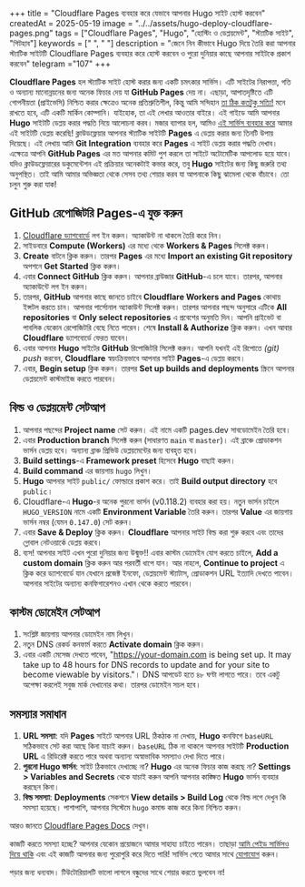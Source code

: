 +++
title = "Cloudflare Pages ব্যবহার করে যেভাবে আপনার Hugo সাইট হোস্ট করবেন"
createdAt = 2025-05-19
image = "../../assets/hugo-deploy-cloudflare-pages.png"
tags = ["Cloudflare Pages", "Hugo", "হোস্টিং ও ডেপ্লয়মেন্ট", "স্ট্যাটিক সাইট", "গিটহাব"]
keywords = [" ", " "]
description = "জেনে নিন কীভাবে Hugo দিয়ে তৈরি করা আপনার স্ট্যাটিক সাইটটি Cloudflare Pages ব্যবহার করে হোস্ট করবেন ও পুরো দুনিয়ার কাছে আপনার সাইটকে প্রকাশ করবেন"
telegram ="107"
+++

**Cloudflare Pages** হল স্ট্যাটিক সাইট হোস্ট করার জন্য একটি চমৎকার সার্ভিস। এটি সাইটের নিরাপত্তা, গতি ও অন্যান্য মানোন্নয়নের জন্য অনেক ফিচার দেয় যা **GitHub Pages** দেয় না। এছাড়া, আপাতদৃষ্টিতে এটি গোপনীয়তা (প্রাইভেসি) নিশ্চিত করার ক্ষেত্রেও অনেক প্রতিশ্রুতিশীল, কিন্তু আমি সন্দিহান [তা ঠিক কতটুকু সত্যি!](https://www.simpleanalytics.com/blog/why-simple-analytics-is-a-great-alternative-to-cloudflare-web-analytics#privacy) মনে রাখতে হবে, এটি একটি মার্কিন কোম্পানি। যাইহোক, তা এই লেখার আওতার বাইরে। এই গাইডে আমি আপনার **Hugo** সাইটটি ডেপ্লয় করার পদ্ধতি নিয়ে আলোচনা করব। মজার ব্যাপার হল, আমিও [এই সার্ভিস ব্যবহার করে](https://blog.khalidrafi.me/bn/privacy) আমার এই সাইটটি ডেপ্লয় করেছি! ক্লাউডফ্লেয়ার আপনার স্ট্যাটিক সাইটটি **Pages** এ ডেপ্লয় করার জন্য তিনটি উপায় দিয়েছে। এই লেখায় আমি **Git Integration** ব্যবহার করে **Pages** এ সাইট ডেপ্লয় করার পদ্ধতি দেখাব। এক্ষেত্রে আপনি **GitHub Pages** এর মত আপনার কমিট পুশ করলে তা সাইটে অটোমেটিক আপলোড হয়ে যাবে। যদিও ক্লাউডফ্লেয়ারের ডকুমেন্টেশন এই প্রক্রিয়ার অনেকটাই কভার করে, তবু **Hugo** সাইটের জন্য কিছু জরুরি তথ্য অনুপস্থিত। তাই আমি আমার অভিজ্ঞতা থেকে সেসব তথ্য শেয়ার করব যা আপনাকে কিছু ঝামেলা থেকে বাঁচাবে। তো চলুন শুরু করা যাক!

## GitHub রেপোজিটরি Pages-এ যুক্ত করুন

1. [Cloudflare ড্যাশবোর্ডে](https://dash.cloudflare.com/) লগ ইন করুন। অ্যাকাউন্ট না থাকলে তৈরি করে নিন।
2. সাইডবারে **Compute (Workers)** এর মধ্যে থেকে **Workers & Pages** সিলেক্ট করুন।
3. **Create** বাটনে ক্লিক করুন। তারপর **Pages** এর মধ্যে **Import an existing Git repository** অপশনে **Get Started** ক্লিক করুন।
4. এবার **Connect GitHub** ক্লিক করুন। আপনার ব্রাউজার **GitHub**-এ চলে যাবে। তারপর, আপনার অ্যাকাউন্টে লগ ইন করুন।
5. তারপর, **GitHub** আপনার কাছে জানতে চাইবে **Cloudflare Workers and Pages** কোথায় ইন্সটল করতে চান। আপনার পার্সোনাল অ্যাকাউন্ট সিলেক্ট করুন। তারপর আপনার পছন্দ অনুসারে এটিকে **All repositories** বা **Only select repositories** এ প্রবেশের অনুমতি দিন। আপনি প্রাইভেট বা পাবলিক যেকোন রেপোজিটরি বেছে নিতে পারেন। শেষে **Install & Authorize** ক্লিক করুন। এখন আবার **Cloudflare** ড্যাশবোর্ডে ফেরত যাবেন।
6. এবার আপনার **Hugo** সাইটের **GitHub** রিপোজিটরি সিলেক্ট করুন। আপনি যখনই এই রিপোতে _(git) push_ করবেন, **Cloudflare** স্বয়ংক্রিয়ভাবে আপনার সাইট **Pages**-এ ডেপ্লয় করবে।
7. এবার, **Begin setup** ক্লিক করুন। তারপর **Set up builds and deployments** স্ক্রিনে আপনার ডেপ্লয়মেন্ট কাস্টমাইজ করতে পারবেন।

## বিল্ড ও ডেপ্লয়মেন্ট সেটআপ

1. আপনার পছন্দের **Project name** সেট করুন। এই নামে একটি pages.dev সাবডোমেইন তৈরি হবে।
2. এবার **Production branch** সিলেক্ট করুন (সাধারণত `main` বা `master`)। এই ব্রাঞ্চে প্রোডাকশন ভার্সন ডেপ্লয় হবে। অন্যান্য ব্রাঞ্চ প্রিভিউ ডেপ্লয়মেন্টের জন্য ব্যবহৃত হবে।
3. **Build settings**-এ **Framework preset** হিসেবে **Hugo** বাছাই করুন।
4. **Build command** এর জায়গায় `hugo` লিখুন।
5. **Hugo** আপনার সাইট `public/` ফোল্ডারে প্রকাশ করে। তাই **Build output directory** হবে `public`।
6. Cloudflare-এ **Hugo**-র অনেক পুরনো ভার্সন (v0.118.2) ব্যবহার করা হয়। নতুন ভার্সন চাইলে `HUGO_VERSION` নামে একটি **Environment Variable** তৈরি করুন। তারপর **Value** এর জায়গায় ভার্সন নম্বর (যেমন `0.147.0`) সেট করুন।
7. এবার **Save & Deploy** ক্লিক করুন। **Cloudflare** আপনার সাইট বিল্ড করা শুরু করবে এবং তাদের গ্লোবাল নেটওয়ার্কে ডেপ্লয় করবে।
8. ব্যস! আপনার সাইট এখন পুরো দুনিয়ার জন্য উন্মুক্ত!! এবার কাস্টম ডোমেইন যোগ করতে চাইলে, **Add a custom domain** ক্লিক করুন আর পরবর্তী ধাপে যান। আর নাহলে, **Continue to project** এ ক্লিক করে ড্যাশবোর্ডে যান যেখানে প্রজেক্ট ইনফো, ডেপ্লয়মেন্ট স্ট্যাটাস, প্রোডাকশন URL ইত্যাদি দেখতে পাবেন। আপনার সাইটের অন্যান্য কনফিগারেশনও এখান থেকে করতে পারবেন।

## কাস্টম ডোমেইন সেটআপ

1. সংশ্লিষ্ট জায়গায় আপনার ডোমেইন নাম লিখুন।
2. নতুন DNS রেকর্ড কনফার্ম করতে **Activate domain** ক্লিক করুন।
3. এবার একটি মেসেজ দেখতে পাবেন, "https://your-domain.com is being set up. It may take up to 48 hours for DNS records to update and for your site to become viewable by visitors."। DNS আপডেট হতে ৪৮ ঘণ্টা লাগতে পারে। তবে একটু অপেক্ষা করলেই সবুজ মার্ক দেখানোর কথা। তারপর ডোমেইন সচল হবে।

## সমস্যার সমাধান

1. **URL সমস্যা**: যদি **Pages** সাইটে আপনার URL ঠিকঠাক না দেখায়, **Hugo** কনফিগে `baseURL` সঠিকভাবে সেট করা আছে কিনা যাচাই করুন। `baseURL` ঠিক না থাকলে আপনার সাইটটি **Production URL** এ রিডিরেক্ট করতে পারে অথবা অন্যান্য অস্বাভাবিক সমস্যাও দেখা দিতে পারে।
2. **পুরনো Hugo ভার্সন**: সাইট ঠিকভাবে দেখাচ্ছে না? **Hugo** এর অনেক ফিচার কাজ করছে না? **Settings > Variables and Secrets** থেকে যাচাই করুন আপনি আপনার কাঙ্ক্ষিত **Hugo** ভার্সন ব্যবহার করছেন কিনা।
3. **বিল্ড সমস্যা**: **Deployments** সেকশনে **View details > Build Log** থেকে বিল্ড লগে দেখুন কি সমস্যা হয়েছে। পাশাপাশি, আপনার সিস্টেমে `hugo` কমান্ড কাজ করে কিনা নিশ্চিত করুন।

আরও জানতে [Cloudflare Pages Docs](https://developers.cloudflare.com/pages) দেখুন।

কাজটি করতে সমস্যা হচ্ছে? আপনার যেকোন প্রয়োজনে আমার সাহায্য চাইতে পারেন। তাছাড়া [আমি পেইড সার্ভিসও দিয়ে থাকি](../services) এবং এই কাজটি আপনার জন্য পুরোপুরি করে দিতে পারি! সার্ভিস পেতে আমার সাথে [যোগাযোগ](../services/#যগযগ) করুন।

পড়ার জন্য ধন্যবাদ। টিউটোরিয়ালটি ভালো লাগলে বন্ধুদের সাথে শেয়ার করতে ভুলবেন না!
